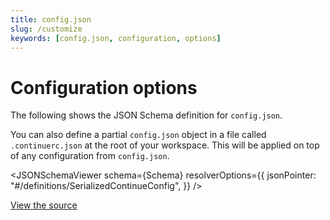 ```yaml
---
title: config.json
slug: /customize
keywords: [config.json, configuration, options]
---
```



# Configuration options

The following shows the JSON Schema definition for `config.json`.

You can also define a partial `config.json` object in a file called `.continuerc.json` at the root of your workspace. This will be applied on top of any configuration from `config.json`.

<JSONSchemaViewer
  schema={Schema}
  resolverOptions={{
    jsonPointer: "#/definitions/SerializedContinueConfig",
  }}
/>

[View the source](https://github.com/continuedev/continue/blob/main/extensions/vscode/config_schema.json)
